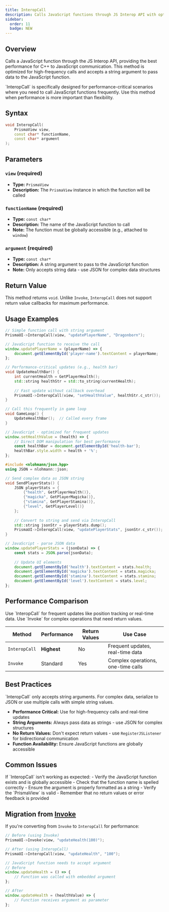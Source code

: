 ```yaml
---
title: InteropCall
description: Calls JavaScript functions through JS Interop API with optimal performance
sidebar:
  order: 11
  badge: NEW
---
```



## Overview

Calls a JavaScript function through the JS Interop API, providing the best performance for C++ to JavaScript communication. This method is optimized for high-frequency calls and accepts a string argument to pass data to the JavaScript function.

<Aside type="tip" title="Performance Optimization">
`InteropCall` is specifically designed for performance-critical scenarios where you need to call JavaScript functions frequently. Use this method when performance is more important than flexibility.
</Aside>

## Syntax

```cpp
void InteropCall(
    PrismaView view, 
    const char* functionName, 
    const char* argument
);
```

## Parameters

### `view` (required)
- **Type:** `PrismaView`
- **Description:** The `PrismaView` instance in which the function will be called

### `functionName` (required)
- **Type:** `const char*`
- **Description:** The name of the JavaScript function to call
- **Note:** The function must be globally accessible (e.g., attached to `window`)

### `argument` (required)
- **Type:** `const char*`
- **Description:** A string argument to pass to the JavaScript function
- **Note:** Only accepts string data - use JSON for complex data structures

## Return Value

This method returns `void`. Unlike `Invoke`, `InteropCall` does not support return value callbacks for maximum performance.

## Usage Examples

<Tabs>
<TabItem label="Basic Function Call">

```cpp
// Simple function call with string argument
PrismaUI->InteropCall(view, "updatePlayerName", "Dragonborn");
```

```js
// JavaScript function to receive the call
window.updatePlayerName = (playerName) => {
    document.getElementById('player-name').textContent = playerName;
};
```

</TabItem>
<TabItem label="High-Frequency Updates">

```cpp
// Performance-critical updates (e.g., health bar)
void UpdateHealthBar() {
    int currentHealth = GetPlayerHealth();
    std::string healthStr = std::to_string(currentHealth);
    
    // Fast update without callback overhead
    PrismaUI->InteropCall(view, "setHealthValue", healthStr.c_str());
}

// Call this frequently in game loop
void GameLoop() {
    UpdateHealthBar();  // Called every frame
}
```

```js
// JavaScript - optimized for frequent updates
window.setHealthValue = (health) => {
    // Direct DOM manipulation for best performance
    const healthBar = document.getElementById('health-bar');
    healthBar.style.width = health + '%';
};
```

</TabItem>
<TabItem label="JSON Data Transfer">

```cpp
#include <nlohmann/json.hpp>
using JSON = nlohmann::json;

// Send complex data as JSON string
void SendPlayerStats() {
    JSON playerStats = {
        {"health", GetPlayerHealth()},
        {"magicka", GetPlayerMagicka()},
        {"stamina", GetPlayerStamina()},
        {"level", GetPlayerLevel()}
    };
    
    // Convert to string and send via InteropCall
    std::string jsonStr = playerStats.dump();
    PrismaUI->InteropCall(view, "updatePlayerStats", jsonStr.c_str());
}
```

```js
// JavaScript - parse JSON data
window.updatePlayerStats = (jsonData) => {
    const stats = JSON.parse(jsonData);
    
    // Update UI elements
    document.getElementById('health').textContent = stats.health;
    document.getElementById('magicka').textContent = stats.magicka;
    document.getElementById('stamina').textContent = stats.stamina;
    document.getElementById('level').textContent = stats.level;
};
```

</TabItem>
</Tabs>

## Performance Comparison

<Aside type="tip" title="When to Use InteropCall">
Use `InteropCall` for frequent updates like position tracking or real-time data. Use `Invoke` for complex operations that need return values.
</Aside>

| Method | Performance | Return Values | Use Case |
|--------|-------------|---------------|----------|
| `InteropCall` | **Highest** | No | Frequent updates, real-time data |
| `Invoke` | Standard | Yes | Complex operations, one-time calls |

## Best Practices

<Aside type="caution" title="String-Only Arguments">
`InteropCall` only accepts string arguments. For complex data, serialize to JSON or use multiple calls with simple string values.
</Aside>

- **Performance Critical:** Use for high-frequency calls and real-time updates
- **String Arguments:** Always pass data as strings - use JSON for complex structures
- **No Return Values:** Don't expect return values - use `RegisterJSListener` for bidirectional communication
- **Function Availability:** Ensure JavaScript functions are globally accessible

## Common Issues

<Aside type="caution" title="Troubleshooting">
If `InteropCall` isn't working as expected:
- Verify the JavaScript function exists and is globally accessible
- Check that the function name is spelled correctly
- Ensure the argument is properly formatted as a string
- Verify the `PrismaView` is valid
- Remember that no return values or error feedback is provided
</Aside>

## Migration from [Invoke](/api/invoke)

If you're converting from `Invoke` to `InteropCall` for performance:

```cpp
// Before (using Invoke)
PrismaUI->Invoke(view, "updateHealth(100)");

// After (using InteropCall)
PrismaUI->InteropCall(view, "updateHealth", "100");
```

```js
// JavaScript function needs to accept argument
// Before
window.updateHealth = () => {
    // Function was called with embedded argument
};

// After
window.updateHealth = (healthValue) => {
    // Function receives argument as parameter
};
